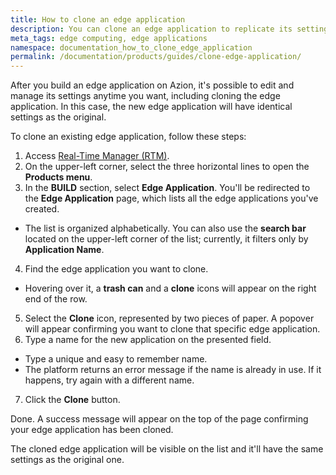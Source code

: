 ```yaml
---
title: How to clone an edge application
description: You can clone an edge application to replicate its settings for a new application.
meta_tags: edge computing, edge applications
namespace: documentation_how_to_clone_edge_application
permalink: /documentation/products/guides/clone-edge-application/
---
```


After you build an edge application on Azion, it's possible to edit and manage its settings anytime you want, including cloning the edge application. In this case, the new edge application will have identical settings as the original.

To clone an existing edge application, follow these steps: 

1. Access [Real-Time Manager (RTM)](https://manager.azion.com/).
2. On the upper-left corner, select the three horizontal lines to open the **Products menu**.
3. In the **BUILD** section, select **Edge Application**. You'll be redirected to the **Edge Application** page, which lists all the edge applications you've created. 
- The list is organized alphabetically. You can also use the **search bar** located on the upper-left corner of the list; currently, it filters only by **Application Name**.
4. Find the edge application you want to clone.
- Hovering over it, a **trash can** and a **clone** icons will appear on the right end of the row.
5. Select the **Clone** icon, represented by two pieces of paper. A popover will appear confirming you want to clone that specific edge application.
6. Type a name for the new application on the presented field.
- Type a unique and easy to remember name.
- The platform returns an error message if the name is already in use. If it happens, try again with a different name.
7. Click the **Clone** button.

Done. A success message will appear on the top of the page confirming your edge application has been cloned.

The cloned edge application will be visible on the list and it'll have the same settings as the original one. 
